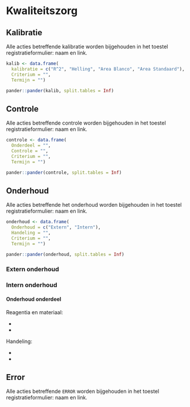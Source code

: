 # Kwaliteitszorg

## Kalibratie

Alle acties betreffende kalibratie worden bijgehouden in het toestel registratieformulier: naam en link.

```r
kalib <- data.frame(
  kalibratie = c("R^2", "Helling", "Area Blanco", "Area Standaard"),
  Criterium = "",
  Termijn = "")

pander::pander(kalib, split.tables = Inf)
```

## Controle

Alle acties betreffende controle worden bijgehouden in het toestel registratieformulier: naam en link.

```r
controle <- data.frame(
  Onderdeel = "",
  Controle = "",
  Criterium = "",
  Termijn = "")

pander::pander(controle, split.tables = Inf)
```

## Onderhoud

Alle acties betreffende het onderhoud worden bijgehouden in het toestel registratieformulier: naam en link.

```r
onderhoud <- data.frame(
  Onderhoud = c("Extern", "Intern"),
  Handeling = "",
  Criterium = "",
  Termijn = "")

pander::pander(onderhoud, split.tables = Inf)
```

### Extern onderhoud

### Intern onderhoud

#### Onderhoud onderdeel

Reagentia en materiaal:

-   

-   

Handeling:

-   

-   

## Error

Alle acties betreffende `ERROR` worden bijgehouden in het toestel registratieformulier: naam en link.
